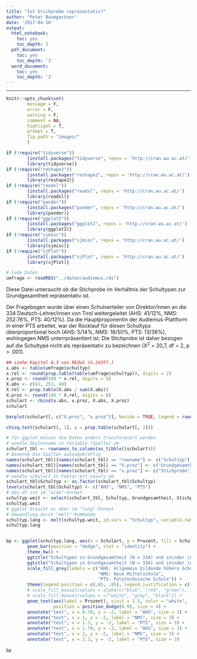 ```yaml
---
title: "Ist Stichprobe repräsentativ?"
author: "Peter Baumgartner"
date: '2017-04-16'
output:
  html_notebook:
    toc: yes
    toc_depth: 3
  pdf_document:
    toc: yes
    toc_depth: '3'
  word_document:
    toc: yes
    toc_depth: '3'
---
```

***

```r
knitr::opts_chunk$set(
        message = F,
        error = F,
        warning = F,
        comment = NA,
        highlight = T,
        prompt = T,
        fig.path = "images/"
        )

if (!require("tidyverse")) 
        {install.packages("tidyverse", repos = 'http://cran.wu.ac.at/')
        library(tidyverse)}
if (!require("reshape2"))
        {install.packages("reshape2", repos = 'http://cran.wu.ac.at/')
        library(reshape2)}
if (!require("readxl"))
        {install.packages("readxl", repos = 'http://cran.wu.ac.at/')
        library(readxl)}
if (!require("pander"))
        {install.packages("pander", repos = 'http://cran.wu.ac.at/')
        library(pander)}
if (!require("ggplot2"))
        {install.packages("ggplot2", repos = 'http://cran.wu.ac.at/')
        library(ggplot2)}
if (!require("sjmisc"))
        {install.packages("sjmisc", repos = 'http://cran.wu.ac.at/')
        library(sjmisc)}
if (!require("sjPlot"))
        {install.packages("sjPlot", repos = 'http://cran.wu.ac.at/')
        library(sjPlot)}

# lade Daten
umfrage <- readRDS("../daten/audiemus.rds")
```

Diese Datei untersucht ob die Stichprobe im Verhältnis der Schultypen zur Grundgesamtheit repräsentativ ist. 

Der Fragebogen wurde über einen Schulverteiler von Direktor/innen an die 334 Deutsch-Lehrer/innen von Tirol weitergeleitet (AHS: 41/12%, NMS: 252:76%, PTS: 40/12%). Da die Hauptproponentin der Audiemus-Plattform in einer PTS arbeitet, war der Rücklauf für diesen Schultyps überproportional hoch (AHS: 5/14%, NMS: 18/50%, PTS: 13/36%), wohingegen NMS unterrpräsentiert ist. Die Stichprobe ist daher bezogen auf die Schultype nicht als repräsentativ zu bezeichnen (X^2^ = 20,7, df = 2, p > .001).

```r
## siehe Kapitel 6.3 von REdaS (S.243ff.) 
x.abs <- table(umfrage$schultyp)
x.rel <- round(prop.table(table(umfrage$schultyp)), digits = 2)
x.proz <- round(100 * x.rel, digits = 0)
X.abs <- c(41, 253, 40)
X.rel <- prop.table(X.abs / sum(X.abs))
X.proz <- round(100 * X.rel, digits = 0)
schulart <- cbind(x.abs, x.proz, X.abs, X.proz)
schulart

barplot(schulart[, c("X.proz", "x.proz")], beside = TRUE, legend = rownames(schulart), ylim = c(0, 80))
```

```r
chisq.test(schulart[, 1], p = prop.table(schulart[, 3]))
```

```r
# für ggplot müssen die Daten anders transformiert werden
# wandle Zeilenname in Variable (Spalte) um
schulart_tbl <- rownames_to_column(as_tibble((schulart)))
# benenne die Spalten aussagekräftig
names(schulart_tbl)[names(schulart_tbl) == "rowname"] <- c("Schultyp")
names(schulart_tbl)[names(schulart_tbl) == "X.proz"] <- c("Grundgesamtheit")
names(schulart_tbl)[names(schulart_tbl) == "x.proz"] <- c("Stichprobe")
# wandle schulart in Faktor mit Levels um
schulart_tbl$Schultyp <- as.factor(schulart_tbl$Schultyp)
levels(schulart_tbl$Schultyp) <- c("AHS", "NMS", "PTS")
# das df ist im "wide"-Format
schultyp.weit <- select(schulart_tbl, Schultyp, Grundgesamtheit, Stichprobe)
schultyp.weit
# ggplot braucht es aber im "long"-Format
# Umwandlung durch "melt"-Kommando
schultyp.lang <- melt(schultyp.weit, id.vars = "Schultyp", variable.name = "Schulart", value.name = "Prozent")
schultyp.lang


bp <- ggplot(schultyp.lang, aes(x = Schulart, y = Prozent, fill = Schultyp)) +
        geom_bar(position = "dodge", stat = "identity") +
        theme_bw() + 
        ggtitle("Schultypen in Grundgesamtheit (N = 334) und in\nder (nicht-repräsentativen) Stichprobe (n = 36)") + 
        ggtitle("Schultypen in Grundgesamtheit (N = 334) und in\nder (nicht-repräsentativen) Stichprobe (n = 36)") + 
        scale_fill_grey(labels = c("AHS: Allgemein bildende höhere Schule", 
                                   "NMS: Neue Mittelschule", 
                                   "PTS: Polytechnische Schule")) +
        theme(legend.position = c(.85, .95), legend.justification = c(1, 1)) +
        # scale_fill_manual(values = alpha(c("blue", "red", "green"), .7)) +
        # scale_fill_manual(values = c("white", "grey", "black")) +
        geom_text(aes(label = Prozent), vjust = 1.5, color = "white",
                  position = position_dodge(0.9), size = 4) +
        annotate("text", x = 0.70, y = -2, label = "AHS", size = 3) +
        annotate("text", x = 1, y = -2, label = "NMS", size = 3) +
        annotate("text", x = 1.3, y = -2, label = "PTS", size = 3) +
        annotate("text", x = 1.70, y = -2, label = "AHS", size = 3) +
        annotate("text", x = 2, y = -2, label = "NMS", size = 3) +
        annotate("text", x = 2.3, y = -2, label = "PTS", size = 3)
        
bp
```
